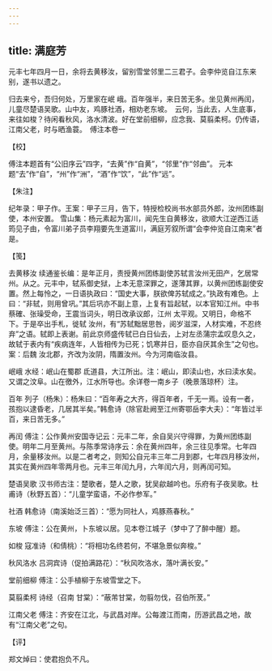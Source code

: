 ```yaml
---
---
---
```

title: 满庭芳
---







元丰七年四月一日，余将去黄移汝，留别雪堂邻里二三君子。会李仲览自江东来别，遂书以遗之。

归去来兮，吾归何处，万里家在岷 峨。百年强半，来日苦无多。坐见黄州再闰，儿童尽楚语吴歌。山中友，鸡豚社酒，相劝老东坡。　云何，当此去，人生底事，来往如梭？待闲看秋风，洛水清波。好在堂前细柳，应念我、莫翦柔柯。仍传语，江南父老，时与晒渔蓑。　傅注本卷一





【校】


傅注本题首有“公旧序云”四字，“去黄”作“自黄”，“邻里”作“邻曲”。 元本题“去”作“自”，“州”作“洲”，“酒”作“饮”，“此”作“远”。





【朱注】


纪年录：甲子作。王案：甲子三月，告下，特授检校尚书水部员外郎，汝州团练副使，本州安置。 雪山集：杨元素起为富川，闻先生自黄移汝，欲顺大江逆西江适筠见子由，令富川弟子员李翔要先生道富川，满庭芳叙所谓“会李仲览自江南来”者是。





【笺】


去黄移汝 续通鉴长编：是年正月，责授黄州团练副使苏轼言汝州无田产，乞居常州。从之。元丰中，轼系御史狱，上本无意深罪之，遂薄其罪，以黄州团练副使安置。然上每怜之，一日语执政曰：“国史大事，朕欲俾苏轼成之。”执政有难色。上曰：“非轼，则用曾巩。”其后巩亦不副上意，上复有旨起轼，以本官知江州。中书蔡確、张璪受命，王震当词头，明日改承议郎，江州 太平观。又明日，命格不下。于是卒出手札，徙轼 汝州，有“苏轼黜居思咎，阅岁滋深，人材实难，不忍终弃”之语。轼即上表谢。前此京师盛传轼已白日仙去，上对左丞蒲宗孟叹息久之，故轼于表内有“疾病连年，人皆相传为已死；饥寒并日，臣亦自厌其余生”之句也。案：后魏 汝北郡，齐改为汝阴，隋置汝州。今为河南临汝县。

岷峨 水经：岷山在蜀郡 氐道县，大江所出。注：岷山，即渎山也，水曰渎水矣。又谓之汶阜。山在徼外，江水所导也。余详卷一南乡子（晚景落琼杯）注。

百年 列子（杨朱）：杨朱曰：“百年寿之大齐，得百年者，千无一焉。设有一者，孩抱以逮昏老，几居其半矣。”韩愈诗（除官赴阙至江州寄鄂岳李大夫）：“年皆过半百，来日苦无多。”

再闰 傅注：公作黄州安国寺记云：元丰二年，余自吴兴守得罪，为黄州团练副使。明年二月至黄州。与陈季常诗序云：余在黄州四年，余三往见季常。七年四月，余量移汝州。以是二者考之，则知公自元丰三年二月到郡，七年四月移汝州，其实在黄州四年零两月也。元丰三年闰九月，六年闰六月，则再闰可知。

楚语吴歌 汉书师古注：楚歌者，楚人之歌，犹吴歈越吟也。乐府有子夜吴歌。杜甫诗（秋野五首）：“儿童学蛮语，不必作参军。”

社酒 韩愈诗（南溪始泛三首）：“愿为同社人，鸡豚燕春秋。”

东坡 傅注：公在黄州，卜东坡以居。见本卷江城子（梦中了了醉中醒）题。

如梭 寇准诗（和倩桃）：“将相功名终若何，不堪急景似奔梭。”

秋风洛水 吕洞宾诗（促拍满路花）：“秋风吹洛水，落叶满长安。”

堂前细柳 傅注：公手植柳于东坡雪堂之下。

莫翦柔柯 诗经（召南 甘棠）：“蔽芾甘棠，勿翦勿伐，召伯所茇。”

江南父老 傅注：齐安在江北，与武昌对岸。公每渡江而南，历游武昌之地，故有“江南父老”之句。





【评】


郑文焯曰：使君抱负不凡。